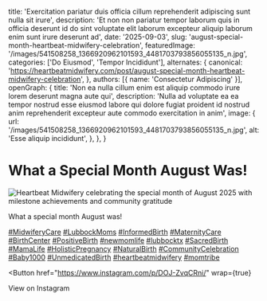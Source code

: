 
  title: 'Exercitation pariatur duis officia cillum reprehenderit adipiscing sunt nulla sit irure',
  description: 'Et non non pariatur tempor laborum quis in officia deserunt id do sint voluptate elit laborum excepteur aliquip laborum enim sunt irure deserunt ad',
  date: '2025-09-03',
  slug: 'august-special-month-heartbeat-midwifery-celebration',
  featuredImage: '/images/541508258_1366920962101593_4481703793856055135_n.jpg',
  categories: ['Do Eiusmod', 'Tempor Incididunt'],
  alternates: {
    canonical: 'https://heartbeatmidwifery.com/post/august-special-month-heartbeat-midwifery-celebration',
  },
  authors: [{ name: 'Consectetur Adipiscing' }],
  openGraph: {
    title: 'Non ea nulla cillum enim est aliquip commodo irure lorem deserunt magna aute qui',
    description: 'Nulla ad voluptate ea ea tempor nostrud esse eiusmod labore qui dolore fugiat proident id nostrud anim reprehenderit excepteur aute commodo exercitation in anim',
    image: {
      url: '/images/541508258_1366920962101593_4481703793856055135_n.jpg',
      alt: 'Esse aliquip incididunt',
    },
  },
}

# What a Special Month August Was!

<Image
  src="/images/541508258_1366920962101593_4481703793856055135_n.jpg"
  size="large"
  wrap={true}
  alt="Heartbeat Midwifery celebrating the special month of August 2025 with milestone achievements and community gratitude"
/>

What a special month August was!

[#MidwiferyCare](https://www.instagram.com/explore/tags/midwiferycare/) [#LubbockMoms](https://www.instagram.com/explore/tags/lubbockmoms/) [#InformedBirth](https://www.instagram.com/explore/tags/informedbirth/) [#MaternityCare](https://www.instagram.com/explore/tags/maternitycare/) [#BirthCenter](https://www.instagram.com/explore/tags/birthcenter/) [#PositiveBirth](https://www.instagram.com/explore/tags/positivebirth/) [#newmomlife](https://www.instagram.com/explore/tags/newmomlife/) [#lubbocktx](https://www.instagram.com/explore/tags/lubbocktx/) [#SacredBirth](https://www.instagram.com/explore/tags/sacredbirth/) [#MamaLife](https://www.instagram.com/explore/tags/mamalife/) [#HolisticPregnancy](https://www.instagram.com/explore/tags/holisticpregnancy/) [#NaturalBirth](https://www.instagram.com/explore/tags/naturalbirth/) [#CommunityCelebration](https://www.instagram.com/explore/tags/communitycelebration/) [#Baby1000](https://www.instagram.com/explore/tags/baby1000/) [#UnmedicatedBirth](https://www.instagram.com/explore/tags/unmedicatedbirth/) [#heartbeatmidwifery](https://www.instagram.com/explore/tags/heartbeatmidwifery/) [#momtribe](https://www.instagram.com/explore/tags/momtribe/)

<Button
  href="https://www.instagram.com/p/DOJ-ZvqCRni/"
  wrap={true}
>
  View on Instagram
</Button>
